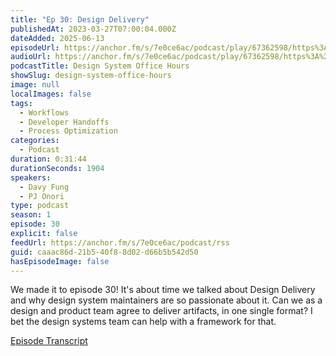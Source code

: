 ```yaml
---
title: "Ep 30: Design Delivery"
publishedAt: 2023-03-27T07:00:04.000Z
dateAdded: 2025-06-13
episodeUrl: https://anchor.fm/s/7e0ce6ac/podcast/play/67362598/https%3A%2F%2Fd3ctxlq1ktw2nl.cloudfront.net%2Fstaging%2F2023-2-26%2Fdf9659e3-dd09-402b-4530-b5218b85991a.mp3
audioUrl: https://anchor.fm/s/7e0ce6ac/podcast/play/67362598/https%3A%2F%2Fd3ctxlq1ktw2nl.cloudfront.net%2Fstaging%2F2023-2-26%2Fdf9659e3-dd09-402b-4530-b5218b85991a.mp3
podcastTitle: Design System Office Hours
showSlug: design-system-office-hours
image: null
localImages: false
tags:
  - Workflows
  - Developer Handoffs
  - Process Optimization
categories:
  - Podcast
duration: 0:31:44
durationSeconds: 1904
speakers:
  - Davy Fung
  - PJ Onori
type: podcast
season: 1
episode: 30
explicit: false
feedUrl: https://anchor.fm/s/7e0ce6ac/podcast/rss
guid: caaac86d-21b5-40f8-8d02-d66b5b542d50
hasEpisodeImage: false
---
```

We made it to episode 30! It's about time we talked about Design Delivery and why design system maintainers are so passionate about it. Can we as a design and product team agree to deliver artifacts, in one single format? I bet the design systems team can help with a framework for that.

[Episode Transcript](https://docs.google.com/document/d/1eBPOj7pQJBKCsc4uWlMM1XwwfTOLiK7Av_qEbwu2F_M/edit?usp=sharing)
